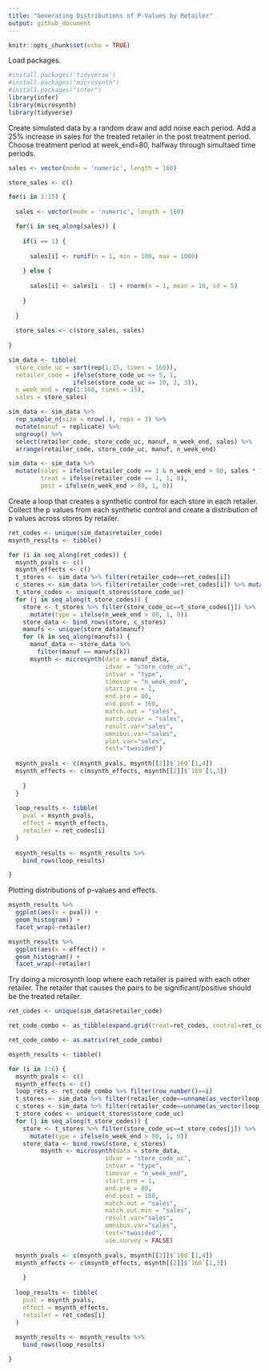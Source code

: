 ---
title: "Generating Distributions of P-Values by Retailer"
output: github_document
---

```{r setup, include=FALSE}
knitr::opts_chunk$set(echo = TRUE)
```

Load packages.
```{r}
#install.packages('tidyverse')
#install.packages("microsynth")
#install.packages("infer")
library(infer)
library(microsynth)
library(tidyverse)
```

Create simulated data by a random draw and add noise each period. Add a 25% increase in sales for the treated retailer in the post treatment period. Choose treatment period at week_end=80, halfway through simultaed time periods. 
```{r}
sales <- vector(mode = 'numeric', length = 160)

store_sales <- c()

for(i in 1:15) {
  
  sales <- vector(mode = 'numeric', length = 160)

  for(i in seq_along(sales)) {
  
    if(i == 1) {
    
      sales[i] <- runif(n = 1, min = 100, max = 1000)
    
    } else {
    
      sales[i] <- sales[i - 1] + rnorm(n = 1, mean = 10, sd = 5)
    
    }
    
  }
  
  store_sales <- c(store_sales, sales)
  
}

sim_data <- tibble(
  store_code_uc = sort(rep(1:15, times = 160)),
  retailer_code = ifelse(store_code_uc <= 5, 1, 
                  ifelse(store_code_uc <= 10, 2, 3)),
  n_week_end = rep(1:160, times = 15),
  sales = store_sales)

sim_data <- sim_data %>%
  rep_sample_n(size = nrow(.), reps = 3) %>%
  mutate(manuf = replicate) %>%
  ungroup() %>%
  select(retailer_code, store_code_uc, manuf, n_week_end, sales) %>%
  arrange(retailer_code, store_code_uc, manuf, n_week_end)

sim_data <- sim_data %>%
  mutate(sales = ifelse(retailer_code == 1 & n_week_end > 80, sales * 1.25, sales),
         treat = ifelse(retailer_code == 1, 1, 0),
         post = ifelse(n_week_end > 80, 1, 0))
```

Create a loop that creates a synthetic control for each store in each retailer. Collect the p values from each synthetic control and create a distribution of p values across stores by retailer. 
```{r}
ret_codes <- unique(sim_data$retailer_code)
msynth_results <- tibble()

for (i in seq_along(ret_codes)) {
  msynth_pvals <- c()
  msynth_effects <- c()
  t_stores <- sim_data %>% filter(retailer_code==ret_codes[i]) 
  c_stores <- sim_data %>% filter(retailer_code!=ret_codes[i]) %>% mutate(type=0) 
  t_store_codes <- unique(t_stores$store_code_uc)
  for (j in seq_along(t_store_codes)) {
    store <- t_stores %>% filter(store_code_uc==t_store_codes[j]) %>% 
      mutate(type = ifelse(n_week_end > 80, 1, 0))
    store_data <- bind_rows(store, c_stores)
    manufs <- unique(store_data$manuf)
    for (k in seq_along(manufs)) {
      manuf_data <- store_data %>%
        filter(manuf == manufs[k])
      msynth <- microsynth(data = manuf_data,
                           idvar = "store_code_uc",
                           intvar = "type",
                           timevar = "n_week_end",
                           start.pre = 1, 
                           end.pre = 80, 
                           end.post = 160,
                           match.out = "sales",
                           match.covar = "sales",
                           result.var="sales", 
                           omnibus.var="sales", 
                           plot.var="sales",
                           test="twosided")
  
  msynth_pvals <- c(msynth_pvals, msynth[[2]]$`160`[1,4])
  msynth_effects <- c(msynth_effects, msynth[[2]]$`160`[1,3])
  
    }
  }
  
  loop_results <- tibble(
    pval = msynth_pvals,
    effect = msynth_effects,
    retailer = ret_codes[i]
  )
  
  msynth_results <- msynth_results %>%
    bind_rows(loop_results)

}
```

Plotting distributions of p-values and effects.
```{r}
msynth_results %>%
  ggplot(aes(x = pval)) +
  geom_histogram() +
  facet_wrap(~retailer)
```

```{r}
msynth_results %>%
  ggplot(aes(x = effect)) +
  geom_histogram() +
  facet_wrap(~retailer)
```

Try doing a microsynth loop where each retailer is paired with each other retailer. The retailer that causes the pairs to be significant/positive should be the treated retailer. 
```{r}
ret_codes <- unique(sim_data$retailer_code)

ret_code_combo <- as_tibble(expand.grid(treat=ret_codes, control=ret_codes)) %>% filter(treat!=control)

ret_code_combo <- as.matrix(ret_code_combo)
```

```{r}
msynth_results <- tibble()

for (i in 1:6) {
  msynth_pvals <- c()
  msynth_effects <- c()
  loop_rets <- ret_code_combo %>% filter(row_number()==i)
  t_stores <- sim_data %>% filter(retailer_code==unname(as_vector(loop_rets[1]))) 
  c_stores <- sim_data %>% filter(retailer_code==unname(as_vector(loop_rets[2]))) %>% mutate(type=0) 
  t_store_codes <- unique(t_stores$store_code_uc)
  for (j in seq_along(t_store_codes)) {
    store <- t_stores %>% filter(store_code_uc==t_store_codes[j]) %>% 
      mutate(type = ifelse(n_week_end > 80, 1, 0))
    store_data <- bind_rows(store, c_stores)
         msynth <- microsynth(data = store_data,
                           idvar = "store_code_uc",
                           intvar = "type",
                           timevar = "n_week_end",
                           start.pre = 1, 
                           end.pre = 80, 
                           end.post = 160,
                           match.out = "sales",
                           match.out.min = "sales",
                           result.var="sales", 
                           omnibus.var="sales", 
                           test="twosided", 
                           use.survey = FALSE)
  
  msynth_pvals <- c(msynth_pvals, msynth[[2]]$`160`[1,4])
  msynth_effects <- c(msynth_effects, msynth[[2]]$`160`[1,3])
  
    }
  
  loop_results <- tibble(
    pval = msynth_pvals,
    effect = msynth_effects,
    retailer = ret_codes[i]
  )
  
  msynth_results <- msynth_results %>%
    bind_rows(loop_results)

}
```









